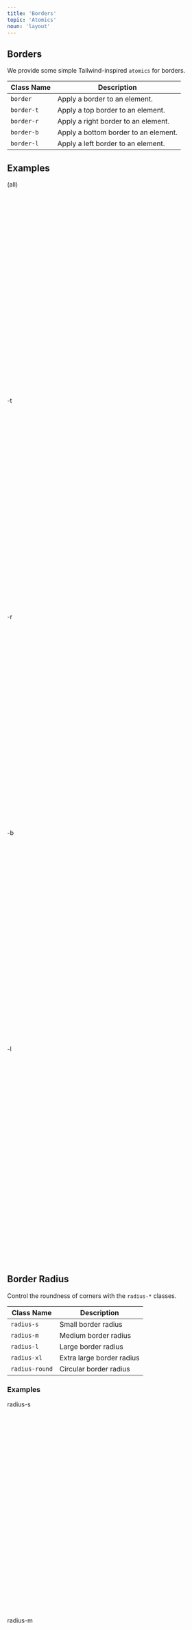 ```yaml
---
title: 'Borders'
topic: 'Atomics'
noun: 'layout'
---
```


<article class="column-l surface">
 
 # Borders

 We provide some simple Tailwind-inspired `atomics` for borders. 

 | Class Name | Description |
 | ---------- | ----------- |
 | `border` | Apply a border to an element. |
 | `border-t` | Apply a top border to an element. |
 | `border-r` | Apply a right border to an element. |
 | `border-b` | Apply a bottom border to an element. |
 | `border-l` | Apply a left border to an element. |

 ## Examples

 <div class="flex">
   <div style="width: calc(4 * var(--cn-grid)); aspect-ratio: 1 / 1;" class="border elevation-1">(all)</div>
    <div style="width: calc(4 * var(--cn-grid)); aspect-ratio: 1 / 1;" class="border-t elevation-1">-t</div>
    <div style="width: calc(4 * var(--cn-grid)); aspect-ratio: 1 / 1;" class="border-r elevation-1">
      -r
    </div>
    <div style="width: calc(4 * var(--cn-grid)); aspect-ratio: 1 / 1;" class="border-b elevation-1">
      -b
    </div>
    <div style="width: calc(4 * var(--cn-grid)); aspect-ratio: 1 / 1;" class="border-l elevation-1">
      -l
    </div>
  </div>
</article>
<article class="surface">

## Border Radius

Control the roundness of corners with the `radius-*` classes.

| Class Name | Description |
| --- | --- |
| `radius-s` | Small border radius |
| `radius-m` | Medium border radius |
| `radius-l` | Large border radius |
| `radius-xl` | Extra large border radius |
| `radius-round` | Circular border radius |

### Examples

<div class="flex flex-wrap items-center">
  <div style="width: calc(14 * var(--cn-grid)); aspect-ratio: 1 / 1;" class="border elevation-2 flex-none radius-s flex items-center justify-center">radius-s</div>
  <div style="width: calc(14 * var(--cn-grid)); aspect-ratio: 1 / 1;" class="border elevation-2 flex-none radius-m flex items-center justify-center">radius-m</div>
  <div style="width: calc(14 * var(--cn-grid)); aspect-ratio: 1 / 1;" class="border elevation-2 flex-none radius-l flex items-center justify-center">radius-l</div>
  <div style="width: calc(14 * var(--cn-grid)); aspect-ratio: 1 / 1;" class="border elevation-2 flex-none radius-xl flex items-center justify-center">radius-xl</div>
  <div style="width: calc(14 * var(--cn-grid)); aspect-ratio: 1 / 1;" class="border elevation-2 flex-none radius-round flex items-center justify-center">radius-round</div>
</div>
</article>